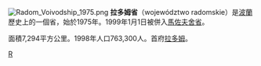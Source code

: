 {{Unreferenced|time=2022-01-23T03:27:21+00:00}}
[[File:Radom_Voivodship_1975.png|right]]
'''拉多姆省'''（województwo radomskie）是[[波蘭|波蘭]]歷史上的一個省，始於1975年。1999年1月1日被併入[[馬佐夫舍省|馬佐夫舍省]]。

面積7,294平方公里。1998年人口763,300人。首府[[拉多姆|拉多姆]]。
[[Category:波蘭省份_(1975-1998)|R]]
